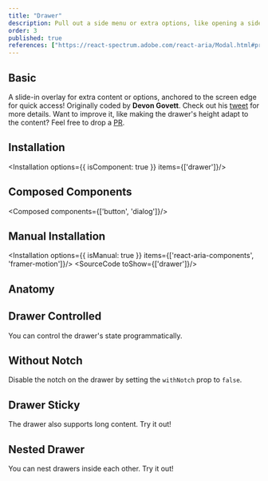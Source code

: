 ```yaml
---
title: "Drawer"
description: Pull out a side menu or extra options, like opening a side drawer, handy for accessing additional functionalities.
order: 3
published: true
references: ["https://react-spectrum.adobe.com/react-aria/Modal.html#props", "https://www.framer.com/motion/animate-presence"]
---
```



## Basic
A slide-in overlay for extra content or options, anchored to the screen edge for quick access! Originally coded by **Devon Govett**. Check out his [tweet](https://x.com/devongovett/status/1674470185783402496) for more details. Want to improve it, like making the drawer's height adapt to the content? Feel free to drop a [PR](https://github.com/justdlabs/justd).
<How toUse="overlays/drawer/drawer-basic-demo" />

## Installation
<Installation options={{ isComponent: true }} items={['drawer']}/>
<WarningFramer/>

## Composed Components
<Composed components={['button', 'dialog']}/>

## Manual Installation
<Installation options={{ isManual: true }} items={['react-aria-components', 'framer-motion']}/>
<SourceCode toShow={['drawer']}/>

## Anatomy
<Anatomy show='drawer-anatomy'/>

## Drawer Controlled
You can control the drawer's state programmatically.
<How toUse="overlays/drawer/drawer-controlled-demo" />

## Without Notch
Disable the notch on the drawer by setting the `withNotch` prop to `false`.
<How toUse="overlays/drawer/drawer-without-notch-demo" />

## Drawer Sticky
The drawer also supports long content. Try it out!
<How toUse="overlays/drawer/drawer-sticky-demo" />

## Nested Drawer
You can nest drawers inside each other. Try it out!
<How toUse="overlays/drawer/drawer-nested-demo" />
